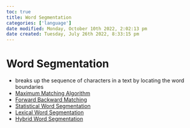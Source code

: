 ```yaml
---
toc: true
title: Word Segmentation
categories: ['language']
date modified: Monday, October 10th 2022, 2:02:13 pm
date created: Tuesday, July 26th 2022, 8:33:15 pm
---
```


# Word Segmentation
- breaks up the sequence of characters in a text by locating the word boundaries
- [Maximum Matching Algorithm](Maximum%20Matching%20Algorithm.qmd)
- [Forward Backward Matching](Forward%20Backward%20Matching.qmd)
- [Statistical Word Segmentation](Statistical%20Word%20Segmentation.qmd)
- [Lexical Word Segmentation](Lexical%20Word%20Segmentation.qmd)
- [Hybrid Word Segmentation](Hybrid%20Word%20Segmentation.qmd)



